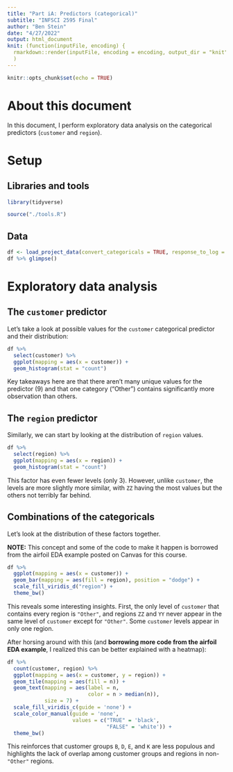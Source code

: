```yaml
---
title: "Part iA: Predictors (categorical)"
subtitle: "INFSCI 2595 Final"
author: "Ben Stein"
date: "4/27/2022"
output: html_document
knit: (function(inputFile, encoding) {
  rmarkdown::render(inputFile, encoding = encoding, output_dir = "knit") }
  )
---
```


```r
knitr::opts_chunk$set(echo = TRUE)
```

# About this document

In this document, I perform exploratory data analysis on the categorical predictors (`customer` and `region`).

# Setup

## Libraries and tools

```r
library(tidyverse)

source("./tools.R")
```

## Data

```r
df <- load_project_data(convert_categoricals = TRUE, response_to_log = FALSE)
df %>% glimpse()
```

# Exploratory data analysis

## The `customer` predictor

Let's take a look at possible values for the `customer` categorical predictor and their distribution:

```r
df %>% 
  select(customer) %>%
  ggplot(mapping = aes(x = customer)) + 
  geom_histogram(stat = "count")
```

Key takeaways here are that there aren't many unique values for the predictor (9) and that one category ("Other") contains significantly more observation than others.

## The `region` predictor

Similarly, we can start by looking at the distribution of `region` values.

```r
df %>% 
  select(region) %>%
  ggplot(mapping = aes(x = region)) + 
  geom_histogram(stat = "count")
```

This factor has even fewer levels (only 3). However, unlike `customer`, the levels are more slightly more similar, with `ZZ` having the most values but the others not terribly far behind.

## Combinations of the categoricals

Let's look at the distribution of these factors together.

**NOTE:** This concept and some of the code to make it happen is borrowed from the airfoil EDA example posted on Canvas for this course.

```r
df %>%
  ggplot(mapping = aes(x = customer)) +
  geom_bar(mapping = aes(fill = region), position = "dodge") + 
  scale_fill_viridis_d("region") + 
  theme_bw()
```

This reveals some interesting insights. First, the only level of `customer` that contains every region is `"Other"`, and regions `ZZ` and `YY` never appear in the same level of `customer` except for `"Other"`. Some `customer` levels appear in only one region.

After horsing around with this (and **borrowing more code from the airfoil EDA example**, I realized this can be better explained with a heatmap):

```r
df %>% 
  count(customer, region) %>% 
  ggplot(mapping = aes(x = customer, y = region)) +
  geom_tile(mapping = aes(fill = n)) +
  geom_text(mapping = aes(label = n,
                          color = n > median(n)),
            size = 7) +
  scale_fill_viridis_c(guide = 'none') +
  scale_color_manual(guide = 'none',
                     values = c("TRUE" = 'black',
                                "FALSE" = 'white')) +
  theme_bw()
```

This reinforces that customer groups `B`, `D`, `E`, and `K` are less populous and highlights the lack of overlap among customer groups and regions in non-`"Other"` regions. 